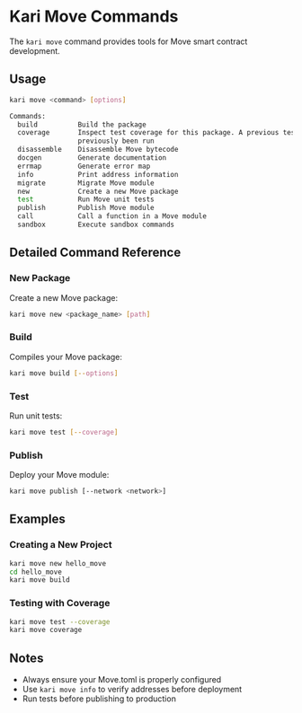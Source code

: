 # Kari Move Commands

The `kari move` command provides tools for Move smart contract development.

## Usage
```bash
kari move <command> [options]

Commands:
  build          Build the package
  coverage       Inspect test coverage for this package. A previous test run with the `--coverage` flag must have
                 previously been run
  disassemble    Disassemble Move bytecode
  docgen         Generate documentation
  errmap         Generate error map
  info           Print address information
  migrate        Migrate Move module
  new            Create a new Move package
  test           Run Move unit tests
  publish        Publish Move module
  call           Call a function in a Move module
  sandbox        Execute sandbox commands
```

## Detailed Command Reference

### New Package
Create a new Move package:
```bash
kari move new <package_name> [path]
```

### Build
Compiles your Move package:
```bash
kari move build [--options]
```

### Test
Run unit tests:
```bash
kari move test [--coverage]
```

### Publish
Deploy your Move module:
```bash
kari move publish [--network <network>]
```

## Examples

### Creating a New Project
```bash
kari move new hello_move
cd hello_move
kari move build
```

### Testing with Coverage
```bash
kari move test --coverage
kari move coverage
```

## Notes
- Always ensure your Move.toml is properly configured
- Use `kari move info` to verify addresses before deployment
- Run tests before publishing to production
```